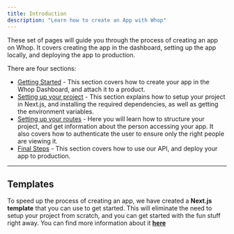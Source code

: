 ```yaml
---
title: Introduction
description: "Learn how to create an App with Whop"
---
```


These set of pages will guide you through the process of creating an app on Whop. It covers creating the app in the dashboard, setting up the app locally, and deploying the app to production.

There are four sections:

- [Getting Started](/apps/getting-started) - This section covers how to create your app in the Whop Dashboard, and attach it to a product.
- [Setting up your project](/apps/environment) - This section explains how to setup your project in Next.js, and installing the required dependencies, as well as getting the environment variables.
- [Setting up your routes](/apps/page-setup) - Here you will learn how to structure your project, and get information about the person accessing your app. It also covers how to authenticate the user to ensure only the right people are viewing it.
- [Final Steps](/apps/final-steps) - This section covers how to use our API, and deploy your app to production.

---

## Templates

To speed up the process of creating an app, we have created a **Next.js template** that you can use to get started. This will eliminate the need to setup your project from scratch, and you can get started with the fun stuff right away. You can find more information about it [**here**](/apps/next-template)
